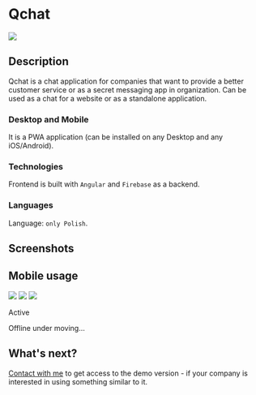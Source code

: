 <style jsx global>{`
    .text-muted {color: #999;}
    .text-center {text-align: center;}
    .mt-5 {margin-top: 1.5rem;}
    .border-img {
        border: 10px solid #333;
        border-radius: 20px;
    }
`}</style>


# Qchat

<div className="flex items-center justify-center">
    <img src="/logos/qchat.png" className="rounded-lg" />
</div>

## Description

Qchat is a chat application for companies that want to provide a better customer service or as a secret messaging app in organization. Can be used as a chat for a website or as a standalone application.

### Desktop and Mobile

It is a PWA application (can be installed on any Desktop and any iOS/Android).

### Technologies

Frontend is built with `Angular` and `Firebase` as a backend.

### Languages

Language: `only Polish`.

## Screenshots

<h2 className=" mt-10 text-center">Mobile usage</h2>

<img src="/portfolio/qchat/smallQchat.png" className="border-img mt-5 mx-auto shadow-lg" />
<img src="/portfolio/qchat/iphoneX.png" className="border-img mt-5 mx-auto shadow-lg" />
<img src="/portfolio/qchat/pink-blueGrey.png" className="border-img mt-5 mx-auto shadow-lg" />

<div className="mt-5 flex flex-col items-end">
    <p className="text-sm leading-6 text-gray-500">Active</p>
    <div className="mt-1 flex items-center gap-x-1.5">
        <div className="flex-none rounded-full bg-orange-500/20 p-1">
            <div className="h-1.5 w-1.5 rounded-full bg-orange-500"></div>
        </div>
        <p className="text-xs leading-5 text-gray-500">Offline under moving...</p>
    </div>
</div>

## What's next?

[Contact with me](/contact) to get access to the demo version - if your company is interested in using something similar to it.
